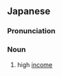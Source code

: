 ==Japanese==
{{ja-kanjitab|こう|しゅう|にゅう|yomi=on}}

===Pronunciation===
{{ja-pron|こうしゅうにゅう|y=on}}

===Noun===
{{ja-noun|こうしゅうにゅう}}

# high [[income]]